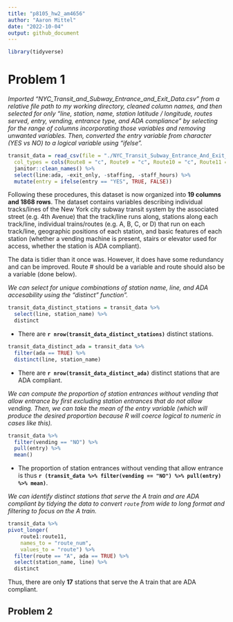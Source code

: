 ```yaml
---
title: "p8105_hw2_am4656"
author: "Aaron Mittel"
date: "2022-10-04"
output: github_document
---
```


```r
library(tidyverse)
```

# Problem 1

_Imported "NYC_Transit_and_Subway_Entrance_and_Exit_Data.csv" from a relative file path to my working directory, cleaned column names, and then selected for only "line, station, name, station latitude / longitude, routes served, entry, vending, entrance type, and ADA compliance" by selecting for the range of columns incorporating those variables and removing unwanted variables. Then, converted the entry variable from character (YES vs NO) to a logical variable using "ifelse"._

```r
transit_data = read_csv(file = "./NYC_Transit_Subway_Entrance_And_Exit_Data.csv",
  col_types = cols(Route8 = "c", Route9 = "c", Route10 = "c", Route11 = "c")) %>%
  janitor::clean_names() %>%
  select(line:ada, -exit_only, -staffing, -staff_hours) %>%
  mutate(entry = ifelse(entry == "YES", TRUE, FALSE))
```

Following these procedures, this dataset is now organized into **19 columns and 1868 rows**. The dataset contains variables describing individual tracks/lines of the New York city subway transit system by the associated street (e.g. 4th Avenue) that the track/line runs along, stations along each track/line, individual trains/routes (e.g. A, B, C, or D) that run on each track/line, geographic positions of each station, and basic features of each station (whether a vending machine is present, stairs or elevator used for access, whether the station is ADA compliant).

The data is tidier than it once was. However, it does have some redundancy and can be improved. Route # should be a variable and route should also be a variable (done below).

_We can select for unique combinations of station name, line, and ADA accesability using the "distinct" function"._

```r
transit_data_distinct_stations = transit_data %>%
  select(line, station_name) %>%
  distinct
```

* There are **`r nrow(transit_data_distinct_stations)`** distinct stations.

```r
transit_data_distinct_ada = transit_data %>%
  filter(ada == TRUE) %>%
  distinct(line, station_name)
```

* There are **`r nrow(transit_data_distinct_ada)`** distinct stations that are ADA compliant.

_We can compute the proportion of station entrances without vending that allow entrance by first excluding station entrances that do not allow vending. Then, we can take the mean of the entry variable (which will produce the desired proportion because R will coerce logical to numeric in cases like this)._

```r
transit_data %>%
  filter(vending == "NO") %>%
  pull(entry) %>% 
  mean()
```

* The proportion of station entrances without vending that allow entrance is thus **`r (transit_data %>% filter(vending == "NO") %>% pull(entry) %>% mean)`**.

_We can identify distinct stations that serve the A train and are ADA compliant by tidying the data to convert `route` from wide to long format and filtering to focus on the A train._

```r
transit_data %>% 
pivot_longer(
    route1:route11,
    names_to = "route_num",
    values_to = "route") %>% 
  filter(route == "A", ada == TRUE) %>% 
  select(station_name, line) %>% 
  distinct
```

Thus, there are only **17** stations that serve the A train that are ADA compliant.

## Problem 2